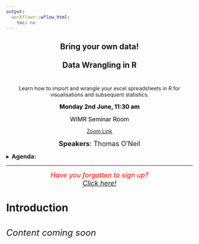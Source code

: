 ```yaml
---
output:
  workflowr::wflow_html:
    toc: no
---
```


<div style="text-align: center">

## **Bring your own data!** <br><br>Data Wrangling in R<br><br>

Learn how to import and wrangle your excel spreadsheets in R for visualisations and subsequent statistics. 

<read-time><span style="color:black;"><font size="3">**Monday 2nd June, 11:30 am**</font></span></read-time>

<read-time><span style="color:black;"><font size="3">WIMR Seminar Room</font></span></read-time>

<read-time>[Zoom Link](https://uni-sydney.zoom.us/j/88508688184)</read-time>

<span style="font-size:1.3em">**Speakers**: Thomas O'Neil</span>

</div>

<details ><summary><font size=3>**Agenda:**</font></summary>
<div style="text-align: left;">

<hr>

- **11:30**: Introduction and demonstration of the tools
- **12:00-12:30**: *Lunch*       
- **12:30 - 2:00**: Self-guided analysis

</div>

</details>
<hr>
<div style="text-align: center">

<span style="font-size:1.3em; color: red;text-align: center">*Have you forgotten to sign up?<br>[Click here!](https://forms.cloud.microsoft/r/cYz7UP91aR)*</span>

</div>

# Introduction

<br><read-time><font size = "5">*Content coming soon*</font></read-time>




